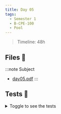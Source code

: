 ```yaml
---
title: Day 05
tags:
  - Semester 1
  - B-CPE-100
  - Pool
---
```


> Timeline: 48h

## Files 📂

:::note Subject
- [day05.pdf](https://github.com/Studio-17/Epitech-Subjects/raw/main/Semestre_1/B-CPE-100/Pool/Day05/Day05.pdf)
:::

## Tests 🤖

<details>
  <summary>Toggle to see the tests</summary>
  <div>
    <table>
      <thead>
        <tr>
          <th>Summary</th>
          <th>Number of tests</th>
          <th>Details</th>
        </tr>
      </thead>
      <tbody>
      <tr>
            <td rowspan="1">01 - task01</td>
            <td rowspan="1">1</td>
            <td>task01</td>
        </tr>
        <tr>
            <td rowspan="1">02 - task02</td>
            <td rowspan="1">1</td>
            <td>task02</td>
        </tr>
        <tr>
            <td rowspan="1">03 - task03</td>
            <td rowspan="1">1</td>
            <td>task03</td>
        </tr>
        <tr>
            <td rowspan="1">04 - task04</td>
            <td rowspan="1">1</td>
            <td>task04</td>
        </tr>
        <tr>
            <td rowspan="1">05 - task05</td>
            <td rowspan="1">1</td>
            <td>task05</td>
        </tr>
        <tr>
            <td rowspan="1">06 - task06</td>
            <td rowspan="1">1</td>
            <td>task06</td>
        </tr>
        <tr>
            <td rowspan="1">07 - task07</td>
            <td rowspan="1">1</td>
            <td>task07</td>
        </tr>
        <tr>
            <td rowspan="1">08 - task08</td>
            <td rowspan="1">1</td>
            <td>task08</td>
        </tr></tbody>
    </table>
  </div>
</details>
